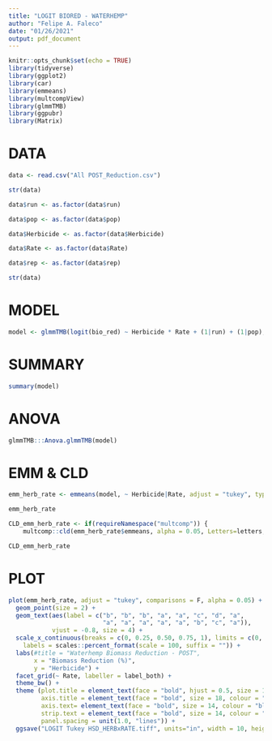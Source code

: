 ```yaml
---
title: "LOGIT BIORED - WATERHEMP"
author: "Felipe A. Faleco"
date: "01/26/2021"
output: pdf_document
---
```


```r

knitr::opts_chunk$set(echo = TRUE)
library(tidyverse)
library(ggplot2)
library(car)
library(emmeans)
library(multcompView)
library(glmmTMB)
library(ggpubr)
library(Matrix)

```


# DATA

```r

data <- read.csv("All POST_Reduction.csv")

str(data)

data$run <- as.factor(data$run)

data$pop <- as.factor(data$pop)

data$Herbicide <- as.factor(data$Herbicide)

data$Rate <- as.factor(data$Rate)

data$rep <- as.factor(data$rep)

str(data)

```


# MODEL

```r

model <- glmmTMB(logit(bio_red) ~ Herbicide * Rate + (1|run) + (1|pop), data = data, family = "gaussian")


```


# SUMMARY

```r

summary(model)

```


# ANOVA

```r

glmmTMB:::Anova.glmmTMB(model)

```


# EMM & CLD

```r

emm_herb_rate <- emmeans(model, ~ Herbicide|Rate, adjust = "tukey", type = "response", contr = "pairwise")

emm_herb_rate

CLD_emm_herb_rate <- if(requireNamespace("multcomp")) {
    multcomp::cld(emm_herb_rate$emmeans, alpha = 0.05, Letters=letters, adjust="tukey", reversed = TRUE)}

CLD_emm_herb_rate

```


# PLOT

```r


plot(emm_herb_rate, adjust = "tukey", comparisons = F, alpha = 0.05) + 
  geom_point(size = 2) +
  geom_text(aes(label = c("b", "b", "b", "a", "a", "c", "d", "a",
                          "a", "a", "a", "a", "a", "b", "c", "a")),
            vjust = -0.8, size = 4) +
  scale_x_continuous(breaks = c(0, 0.25, 0.50, 0.75, 1), limits = c(0, 1),
    labels = scales::percent_format(scale = 100, suffix = "")) +
  labs(#title = "Waterhemp Biomass Reduction - POST", 
       x = "Biomass Reduction (%)", 
       y = "Herbicide") +
  facet_grid(~ Rate, labeller = label_both) +
  theme_bw() + 
  theme (plot.title = element_text(face = "bold", hjust = 0.5, size = 18, colour = "darkgreen"), 
         axis.title = element_text(face = "bold", size = 18, colour = "darkgreen"), 
         axis.text= element_text(face = "bold", size = 14, colour = "black"),
         strip.text = element_text(face = "bold", size = 14, colour = "black"),
         panel.spacing = unit(1.0, "lines")) +
  ggsave("LOGIT Tukey HSD_HERBxRATE.tiff", units="in", width = 10, height = 4, dpi = 600, compression = "lzw")


```


